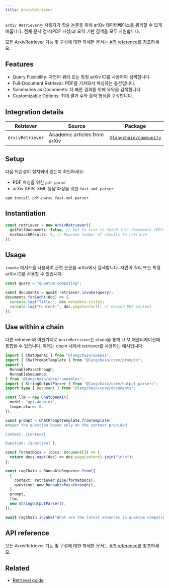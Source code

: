 ```yaml
---
title: ArxivRetriever
---
```


`arXiv Retriever`는 사용자가 학술 논문을 위해 arXiv 데이터베이스를 쿼리할 수 있게 해줍니다. 전체 문서 검색(PDF 파싱)과 요약 기반 검색을 모두 지원합니다.

모든 ArxivRetriever 기능 및 구성에 대한 자세한 문서는 [API reference](https://api.js.langchain.com/classes/_langchain_community.retrievers_arxiv.ArxivRetriever.html)를 참조하세요.

## Features

- Query Flexibility: 자연어 쿼리 또는 특정 arXiv ID를 사용하여 검색합니다.
- Full-Document Retrieval: PDF를 가져와서 파싱하는 옵션입니다.
- Summaries as Documents: 더 빠른 결과를 위해 요약을 검색합니다.
- Customizable Options: 최대 결과 수와 출력 형식을 구성합니다.

## Integration details

| Retriever        | Source                       | Package                                                                      |
| ---------------- | ---------------------------- | ---------------------------------------------------------------------------- |
| `ArxivRetriever` | Academic articles from arXiv | [`@langchain/community`](https://www.npmjs.com/package/@langchain/community) |

## Setup

다음 의존성이 설치되어 있는지 확인하세요:

- PDF 파싱을 위한 `pdf-parse`
- arXiv API의 XML 응답 파싱을 위한 `fast-xml-parser`

```
npm install pdf-parse fast-xml-parser
```

## Instantiation

```typescript
const retriever = new ArxivRetriever({
  getFullDocuments: false, // Set to true to fetch full documents (PDFs)
  maxSearchResults: 5, // Maximum number of results to retrieve
});
```

## Usage

`invoke` 메서드를 사용하여 관련 논문을 arXiv에서 검색합니다. 자연어 쿼리 또는 특정 arXiv ID를 사용할 수 있습니다.

```typescript
const query = "quantum computing";

const documents = await retriever.invoke(query);
documents.forEach((doc) => {
  console.log("Title:", doc.metadata.title);
  console.log("Content:", doc.pageContent); // Parsed PDF content
});
```

## Use within a chain

다른 retriever와 마찬가지로 `ArxivRetriever`는 chain을 통해 LLM 애플리케이션에 통합될 수 있습니다. 아래는 chain 내에서 retriever를 사용하는 예시입니다:

```typescript
import { ChatOpenAI } from "@langchain/openai";
import { ChatPromptTemplate } from "@langchain/core/prompts";
import {
  RunnablePassthrough,
  RunnableSequence,
} from "@langchain/core/runnables";
import { StringOutputParser } from "@langchain/core/output_parsers";
import type { Document } from "@langchain/core/documents";

const llm = new ChatOpenAI({
  model: "gpt-4o-mini",
  temperature: 0,
});

const prompt = ChatPromptTemplate.fromTemplate(`
Answer the question based only on the context provided.

Context: {context}

Question: {question}`);

const formatDocs = (docs: Document[]) => {
  return docs.map((doc) => doc.pageContent).join("\n\n");
};

const ragChain = RunnableSequence.from([
  {
    context: retriever.pipe(formatDocs),
    question: new RunnablePassthrough(),
  },
  prompt,
  llm,
  new StringOutputParser(),
]);

await ragChain.invoke("What are the latest advances in quantum computing?");
```

## API reference

모든 ArxivRetriever 기능 및 구성에 대한 자세한 문서는 [API reference](https://api.js.langchain.com/classes/_langchain_community.retrievers_arxiv.ArxivRetriever.html)를 참조하세요.

## Related

- [Retrieval guide](/oss/langchain/retrieval)